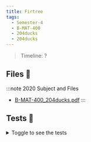 ```yaml
---
title: Firtree
tags:
  - Semester-4
  - B-MAT-400
  - 204ducks
  - 204ducks
---
```

> Timeline: ?


## Files 📂

:::note 2020 Subject and Files
- [B-MAT-400_204ducks.pdf](https://github.com/Studio-17/Epitech-Subjects/raw/main/Semester-4/B-MAT-400/204ducks/204ducks/B-MAT-400_204ducks.pdf)
:::

## Tests 🤖
<details>
  <summary>Toggle to see the tests</summary>
  <div>
Yo
  </div>
</details>
